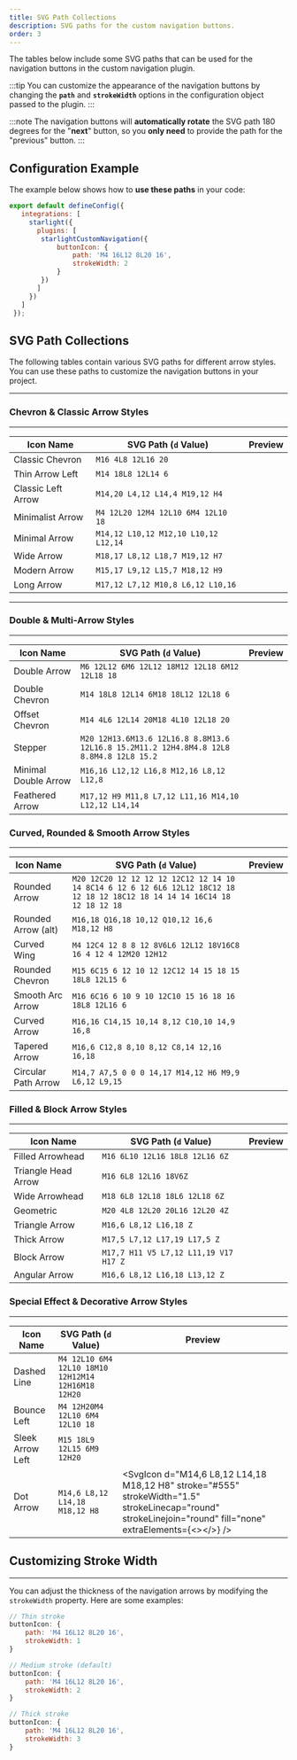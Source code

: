```yaml
---
title: SVG Path Collections
description: SVG paths for the custom navigation buttons.
order: 3
---
```



The tables below include some SVG paths that can be used for the navigation buttons in the custom navigation plugin.

:::tip
You can customize the appearance of the navigation buttons by changing the **`path`** and **`strokeWidth`** options in the configuration object passed to the plugin. 
:::

:::note
The navigation buttons will **automatically rotate** the SVG path 180 degrees for the "**next**" button, so you **only need** to provide the path for the "previous" button.
:::

## Configuration Example

The example below shows how to **use these paths** in your code:
```javascript title="astro.config.mjs"
export default defineConfig({
   integrations: [
     starlight({
       plugins: [
        starlightCustomNavigation({ 
            buttonIcon: {
                path: 'M4 16L12 8L20 16',
                strokeWidth: 2
            }
        })
       ]
     })
   ]
 });
```

## SVG Path Collections
The following tables contain various SVG paths for different arrow styles. You can use these paths to customize the navigation buttons in your project.

---

### Chevron & Classic Arrow Styles
---

| Icon Name           | SVG Path (`d` Value)                                                  | Preview |
| ------------------- | ------------------------------------------------------------------- | ---- |
| Classic Chevron     | `M16 4L8 12L16 20`                                                  | <SvgIcon d="M16 4L8 12L16 20" stroke="blue" strokeWidth="2" />    |
| Thin Arrow Left     | `M14 18L8 12L14 6`                                                 | <SvgIcon d="M14 18L8 12L14 6" stroke="blue" strokeWidth="2" />    |
| Classic Left Arrow  | `M14,20 L4,12 L14,4 M19,12 H4`                                     | <SvgIcon d="M14,20 L4,12 L14,4 M19,12 H4" stroke="#555" strokeWidth="1.5" strokeLinecap="round" strokeLinejoin="round" fill="none" /> |
| Minimalist Arrow    | `M4 12L20 12M4 12L10 6M4 12L10 18`                                 | <SvgIcon d="M4 12L20 12M4 12L10 6M4 12L10 18" stroke="blue" strokeWidth="2" />    |
| Minimal Arrow       | `M14,12 L10,12 M12,10 L10,12 L12,14`                               | <SvgIcon d="M14,12 L10,12 M12,10 L10,12 L12,14" stroke="#555" strokeWidth="1.5" strokeLinecap="round" strokeLinejoin="round" fill="none" /> |
| Wide Arrow          | `M18,17 L8,12 L18,7 M19,12 H7`                                     | <SvgIcon d="M18,17 L8,12 L18,7 M19,12 H7" stroke="#555" strokeWidth="1.5" strokeLinecap="round" strokeLinejoin="round" fill="none" /> |
| Modern Arrow        | `M15,17 L9,12 L15,7 M18,12 H9`                                     | <SvgIcon d="M15,17 L9,12 L15,7 M18,12 H9" stroke="#555" strokeWidth="1.5" strokeLinecap="round" strokeLinejoin="round" fill="none" /> |
| Long Arrow          | `M17,12 L7,12 M10,8 L6,12 L10,16`                                  | <SvgIcon d="M17,12 L7,12 M10,8 L6,12 L10,16" stroke="#555" strokeWidth="1.5" strokeLinecap="round" strokeLinejoin="round" fill="none" /> |

---

### Double & Multi-Arrow Styles

---

| Icon Name           | SVG Path (`d` Value)                                                  | Preview |
| ------------------- | ------------------------------------------------------------------- | ---- |
| Double Arrow        | `M6 12L12 6M6 12L12 18M12 12L18 6M12 12L18 18`                      | <SvgIcon d="M6 12L12 6M6 12L12 18M12 12L18 6M12 12L18 18" stroke="blue" strokeWidth="2" />    |
| Double Chevron      | `M14 18L8 12L14 6M18 18L12 12L18 6`                                 | <SvgIcon d="M14 18L8 12L14 6M18 18L12 12L18 6" stroke="blue" strokeWidth="2" />    |
| Offset Chevron      | `M14 4L6 12L14 20M18 4L10 12L18 20`                                 | <SvgIcon d="M14 4L6 12L14 20M18 4L10 12L18 20" stroke="blue" strokeWidth="2" />    |
| Stepper            | `M20 12H13.6M13.6 12L16.8 8.8M13.6 12L16.8 15.2M11.2 12H4.8M4.8 12L8 8.8M4.8 12L8 15.2` | <SvgIcon d="M20 12H13.6M13.6 12L16.8 8.8M13.6 12L16.8 15.2M11.2 12H4.8M4.8 12L8 8.8M4.8 12L8 15.2" stroke="blue" strokeWidth="2" /> |
| Minimal Double Arrow | `M16,16 L12,12 L16,8 M12,16 L8,12 L12,8` | <SvgIcon d="M16,16 L12,12 L16,8 M12,16 L8,12 L12,8" stroke="#555" strokeWidth="1.5" strokeLinecap="round" strokeLinejoin="round" fill="none" /> |
| Feathered Arrow     | `M17,12 H9 M11,8 L7,12 L11,16 M14,10 L12,12 L14,14`                | <SvgIcon d="M17,12 H9 M11,8 L7,12 L11,16 M14,10 L12,12 L14,14" stroke="#555" strokeWidth="1.5" strokeLinecap="round" strokeLinejoin="round" fill="none" /> |



### Curved, Rounded & Smooth Arrow Styles
---

| Icon Name           | SVG Path (`d` Value)                                                  | Preview |
| ------------------- | ------------------------------------------------------------------- | ---- |
| Rounded Arrow       | `M20 12C20 12 12 12 12 12C12 12 14 10 14 8C14 6 12 6 12 6L6 12L12 18C12 18 12 18 12 18C12 18 14 14 14 16C14 18 12 18 12 18` | <SvgIcon d="M20 12C20 12 12 12 12 12C12 12 14 10 14 8C14 6 12 6 12 6L6 12L12 18C12 18 12 18 12 18C12 18 14 14 14 16C14 18 12 18 12 18" stroke="blue" strokeWidth="2" />    |
| Rounded Arrow (alt) | `M16,18 Q16,18 10,12 Q10,12 16,6 M18,12 H8`                         | <SvgIcon d="M16,18 Q16,18 10,12 Q10,12 16,6 M18,12 H8" stroke="#555" strokeWidth="1.5" strokeLinecap="round" strokeLinejoin="round" fill="none" /> |
| Curved Wing         | `M4 12C4 12 8 8 12 8V6L6 12L12 18V16C8 16 4 12 4 12M20 12H12`     | <SvgIcon d="M4 12C4 12 8 8 12 8V6L6 12L12 18V16C8 16 4 12 4 12M20 12H12" stroke="blue" strokeWidth="2" />    |
| Rounded Chevron     | `M15 6C15 6 12 10 12 12C12 14 15 18 15 18L8 12L15 6`              | <SvgIcon d="M15 6C15 6 12 10 12 12C12 14 15 18 15 18L8 12L15 6" stroke="blue" strokeWidth="2" /> |
| Smooth Arc Arrow    | `M16 6C16 6 10 9 10 12C10 15 16 18 16 18L8 12L16 6`               | <SvgIcon d="M16 6C16 6 10 9 10 12C10 15 16 18 16 18L8 12L16 6" stroke="blue" strokeWidth="2" /> |
| Curved Arrow        | `M16,16 C14,15 10,14 8,12 C10,10 14,9 16,8`                        | <SvgIcon d="M16,16 C14,15 10,14 8,12 C10,10 14,9 16,8" stroke="#555" strokeWidth="1.5" strokeLinecap="round" strokeLinejoin="round" fill="none" /> |
| Tapered Arrow       | `M16,6 C12,8 8,10 8,12 C8,14 12,16 16,18`                          | <SvgIcon d="M16,6 C12,8 8,10 8,12 C8,14 12,16 16,18" stroke="#555" strokeWidth="1.5" strokeLinecap="round" strokeLinejoin="round" fill="none" /> |
| Circular Path Arrow | `M14,7 A7,5 0 0 0 14,17 M14,12 H6 M9,9 L6,12 L9,15`                | <SvgIcon d="M14,7 A7,5 0 0 0 14,17 M14,12 H6 M9,9 L6,12 L9,15" stroke="#555" strokeWidth="1.5" strokeLinecap="round" strokeLinejoin="round" fill="none" /> |


### Filled & Block Arrow Styles
---

| Icon Name           | SVG Path (`d` Value)                                                  | Preview |
| ------------------- | ------------------------------------------------------------------- | ---- |
| Filled Arrowhead    | `M16 6L10 12L16 18L8 12L16 6Z`                                      | <SvgIcon d="M16 6L10 12L16 18L8 12L16 6Z" stroke="blue" strokeWidth="2" />    |
| Triangle Head Arrow | `M16 6L8 12L16 18V6Z`                                               | <SvgIcon d="M16 6L8 12L16 18V6Z" stroke="blue" strokeWidth="2" />    |
| Wide Arrowhead      | `M18 6L8 12L18 18L6 12L18 6Z`                                       | <SvgIcon d="M18 6L8 12L18 18L6 12L18 6Z" stroke="blue" strokeWidth="2" />    |
| Geometric           | `M20 4L8 12L20 20L16 12L20 4Z`                                      | <SvgIcon d="M20 4L8 12L20 20L16 12L20 4Z" stroke="blue" strokeWidth="2" fill="none" /> |
| Triangle Arrow      | `M16,6 L8,12 L16,18 Z`                                              | <SvgIcon d="M16,6 L8,12 L16,18 Z" stroke="#555" strokeWidth="0.5" strokeLinejoin="round" fill="#fff" /> |
| Thick Arrow         | `M17,5 L7,12 L17,19 L17,5 Z`                                        | <SvgIcon d="M17,5 L7,12 L17,19 L17,5 Z" stroke="#555" strokeWidth="0.5" strokeLinejoin="round" fill="#fff" /> |
| Block Arrow         | `M17,7 H11 V5 L7,12 L11,19 V17 H17 Z`                               | <SvgIcon d="M17,7 H11 V5 L7,12 L11,19 V17 H17 Z" stroke="#000" strokeWidth="0.5" fill="#fff" /> |
| Angular Arrow       | `M16,6 L8,12 L16,18 L13,12 Z`                                       | <SvgIcon d="M16,6 L8,12 L16,18 L13,12 Z" stroke="#555" strokeWidth="0.5" fill="#fff" /> |


### Special Effect & Decorative Arrow Styles
---

| Icon Name           | SVG Path (`d` Value)                                                  | Preview |
| ------------------- | ------------------------------------------------------------------- | ---- |
| Dashed Line         | `M4 12L10 6M4 12L10 18M10 12H12M14 12H16M18 12H20`                  | <SvgIcon d="M4 12L10 6M4 12L10 18M10 12H12M14 12H16M18 12H20" stroke="blue" strokeWidth="2" />    |
| Bounce Left         | `M4 12H20M4 12L10 6M4 12L10 18`                                     | <SvgIcon d="M4 12H20M4 12L10 6M4 12L10 18" stroke="blue" strokeWidth="2" />    |
| Sleek Arrow Left    | `M15 18L9 12L15 6M9 12H20`                                          | <SvgIcon d="M15 18L9 12L15 6M9 12H20" stroke="blue" strokeWidth="2" />    |
| Dot Arrow           | `M14,6 L8,12 L14,18 M18,12 H8`                                      | <SvgIcon d="M14,6 L8,12 L14,18 M18,12 H8" stroke="#555" strokeWidth="1.5" strokeLinecap="round" strokeLinejoin="round" fill="none" extraElements={<><circle cx="18" cy="12" r="1" fill="#555"/><circle cx="8" cy="12" r="1" fill="#555"/></>} /> |

## Customizing Stroke Width
---

You can adjust the thickness of the navigation arrows by modifying the `strokeWidth` property. Here are some examples:

```javascript
// Thin stroke
buttonIcon: {
    path: 'M4 16L12 8L20 16',
    strokeWidth: 1
}

// Medium stroke (default)
buttonIcon: {
    path: 'M4 16L12 8L20 16',
    strokeWidth: 2
}

// Thick stroke
buttonIcon: {
    path: 'M4 16L12 8L20 16',
    strokeWidth: 3
}
```